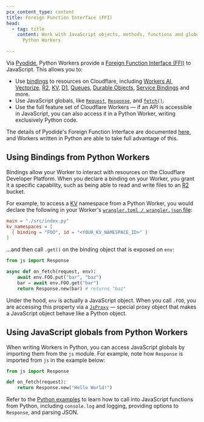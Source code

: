 ```yaml
---
pcx_content_type: content
title: Foreign Function Interface (FFI)
head:
  - tag: title
    content: Work with JavaScript objects, methods, functions and globals from
      Python Workers

---
```



Via [Pyodide](https://pyodide.org/en/stable/), Python Workers provide a [Foreign Function Interface (FFI)](https://en.wikipedia.org/wiki/Foreign_function_interface) to JavaScript. This allows you to:

* Use [bindings](/workers/runtime-apis/bindings/) to resources on Cloudflare, including [Workers AI](/workers-ai/), [Vectorize](/vectorize/), [R2](/r2/), [KV](/kv/), [D1](/d1/), [Queues](/queues/), [Durable Objects](/durable-objects/), [Service Bindings](/workers/runtime-apis/bindings/service-bindings/) and more.
* Use JavaScript globals, like [`Request`](/workers/runtime-apis/request/), [`Response`](/workers/runtime-apis/response/), and [`fetch()`](/workers/runtime-apis/fetch/).
* Use the full feature set of Cloudflare Workers — if an API is accessible in JavaScript, you can also access it in a Python Worker, writing exclusively Python code.

The details of Pyodide's Foreign Function Interface are documented [here](https://pyodide.org/en/stable/usage/type-conversions.html), and Workers written in Python are able to take full advantage of this.

## Using Bindings from Python Workers

Bindings allow your Worker to interact with resources on the Cloudflare Developer Platform. When you declare a binding on your Worker, you grant it a specific capability, such as being able to read and write files to an [R2](/r2/) bucket.

For example, to access a [KV](/kv) namespace from a Python Worker, you would declare the following in your Worker's [`wrangler.toml / wrangler.json` file](/workers/wrangler/configuration/):

<WranglerConfig>

```toml
main = "./src/index.py"
kv_namespaces = [
  { binding = "FOO", id = "<YOUR_KV_NAMESPACE_ID>" }
]
```

</WranglerConfig>

...and then call `.get()` on the binding object that is exposed on `env`:

```python
from js import Response

async def on_fetch(request, env):
    await env.FOO.put("bar", "baz")
    bar = await env.FOO.get("bar")
    return Response.new(bar) # returns "baz"
```

Under the hood, `env` is actually a JavaScript object. When you call `.FOO`, you are accessing this property via a [`JsProxy`](https://pyodide.org/en/stable/usage/api/python-api/ffi.html#pyodide.ffi.JsProxy) — special proxy object that makes a JavaScript object behave like a Python object.

## Using JavaScript globals from Python Workers

When writing Workers in Python, you can access JavaScript globals by importing them from the `js` module. For example, note how `Response` is imported from `js` in the example below:

```python
from js import Response

def on_fetch(request):
    return Response.new("Hello World!")
```

Refer to the [Python examples](/workers/languages/python/examples/) to learn how to call into JavaScript functions from Python, including `console.log` and logging, providing options to `Response`, and parsing JSON.
